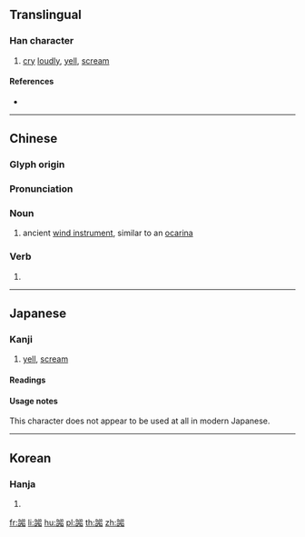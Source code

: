 {{character info/new}}
==Translingual==

===Han character===
{{Han char|rn=30|rad=口|as=11|sn=14|four=66660|canj=RRVLR|ids=⿲吕丩吕}}

# [[cry]] [[loudly]], [[yell]], [[scream]]

====References====
* {{Han ref|kx=0204.390|dkj=04166|dj=0427.160|hdz=10676.130|uh=5602|ud=22018|bh=E150|bd=57680}}

----

==Chinese==
{{zh-forms}}

===Glyph origin===
{{Han etym}}

===Pronunciation===
{{zh-pron
|m=jiào
|c=giu3
|mc=y
|oc=y
|cat=n,v
}}

===Noun===
{{zh-noun}}

# ancient [[wind instrument]], similar to an [[ocarina]]

===Verb===
{{zh-verb}}

# {{alternative form of|lang=zh|叫||to shout}}

{{zh-cat|Musical instruments}}

----

==Japanese==

===Kanji===
{{ja-kanji|grade=|rs=口11}}

# [[yell]], [[scream]]

====Readings====
{{ja-readings
|on=[[きょう]] (kyō)
|kun=[[さける]] (sakeru)
}}

====Usage notes====
This character does not appear to be used at all in modern Japanese.

----

==Korean==

===Hanja===
{{ko-hanja|hangeul=교|rv=gyo|mr=kyo}}

# {{defn|lang=ko|sort=口11}}

[[fr:嘂]]
[[li:嘂]]
[[hu:嘂]]
[[pl:嘂]]
[[th:嘂]]
[[zh:嘂]]